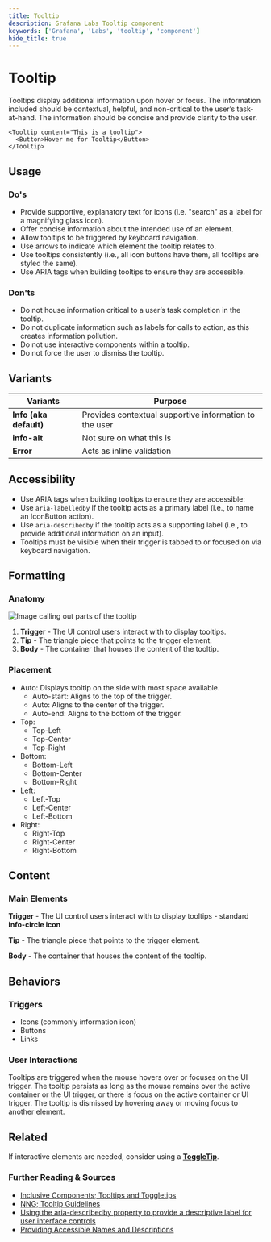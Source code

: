 ```yaml
---
title: Tooltip
description: Grafana Labs Tooltip component
keywords: ['Grafana', 'Labs', 'tooltip', 'component']
hide_title: true
---
```


# Tooltip <Badge text='ready' color='green'></Badge> <StorybookLink path='/story/overlays-tooltip--basic' />

Tooltips display additional information upon hover or focus. The information included should be contextual, helpful, and non-critical to the user’s task-at-hand. The information should be concise and provide clarity to the user.

```tsx live
<Tooltip content="This is a tooltip">
  <Button>Hover me for Tooltip</Button>
</Tooltip>
```

## Usage

### Do's

- Provide supportive, explanatory text for icons (i.e. "search" as a label for a magnifying glass icon).
- Offer concise information about the intended use of an element.
- Allow tooltips to be triggered by keyboard navigation.
- Use arrows to indicate which element the tooltip relates to.
- Use tooltips consistently (i.e., all icon buttons have them, all tooltips are styled the same).
- Use ARIA tags when building tooltips to ensure they are accessible.

### Don'ts

- Do not house information critical to a user’s task completion in the tooltip.
- Do not duplicate information such as labels for calls to action, as this creates information pollution.
- Do not use interactive components within a tooltip.
- Do not force the user to dismiss the tooltip.

## Variants

| Variants               | Purpose                                                |
| ---------------------- | ------------------------------------------------------ |
| **Info (aka default)** | Provides contextual supportive information to the user |
| **info-alt**           | Not sure on what this is                               |
| **Error**              | Acts as inline validation                              |

## Accessibility

- Use ARIA tags when building tooltips to ensure they are accessible:
- Use `aria-labelledby` if the tooltip acts as a primary label (i.e., to name an IconButton action).
- Use `aria-describedby` if the tooltip acts as a supporting label (i.e., to provide additional information on an input).
- Tooltips must be visible when their trigger is tabbed to or focused on via keyboard navigation.

## Formatting

### Anatomy

![Image calling out parts of the tooltip](/img/tooltip.anatomy.png 'Image calling out parts of the tooltip')

1. **Trigger** - The UI control users interact with to display tooltips.
2. **Tip** - The triangle piece that points to the trigger element.
3. **Body** - The container that houses the content of the tooltip.

### Placement

- Auto: Displays tooltip on the side with most space available.
  - Auto-start: Aligns to the top of the trigger.
  - Auto: Aligns to the center of the trigger.
  - Auto-end: Aligns to the bottom of the trigger.
- Top:
  - Top-Left
  - Top-Center
  - Top-Right
- Bottom:
  - Bottom-Left
  - Bottom-Center
  - Bottom-Right
- Left:
  - Left-Top
  - Left-Center
  - Left-Bottom
- Right:
  - Right-Top
  - Right-Center
  - Right-Bottom

## Content

### Main Elements

**Trigger** - The UI control users interact with to display tooltips - standard **info-circle icon**

**Tip** - The triangle piece that points to the trigger element.

**Body** - The container that houses the content of the tooltip.

## Behaviors

### Triggers

- Icons (commonly information icon)
- Buttons
- Links

### User Interactions

Tooltips are triggered when the mouse hovers over or focuses on the UI trigger. The tooltip persists as long as the mouse remains over the active container or the UI trigger, or there is focus on the active container or UI trigger. The tooltip is dismissed by hovering away or moving focus to another element.

## Related

If interactive elements are needed, consider using a **[ToggleTip](/design-system/Components/toggletip)**.

### Further Reading & Sources

- [Inclusive Components; Tooltips and Toggletips](https://inclusive-components.design/tooltips-toggletips/)
- [NNG; Tooltip Guidelines](https://www.nngroup.com/articles/tooltip-guidelines/)
- [Using the aria-describedby property to provide a descriptive label for user interface controls](https://www.w3.org/WAI/WCAG21/Techniques/aria/ARIA1)
- [Providing Accessible Names and Descriptions](https://www.w3.org/WAI/ARIA/apg/practices/names-and-descriptions/)

<ComponentEmbed path="/story/overlays-tooltip--basic" />
